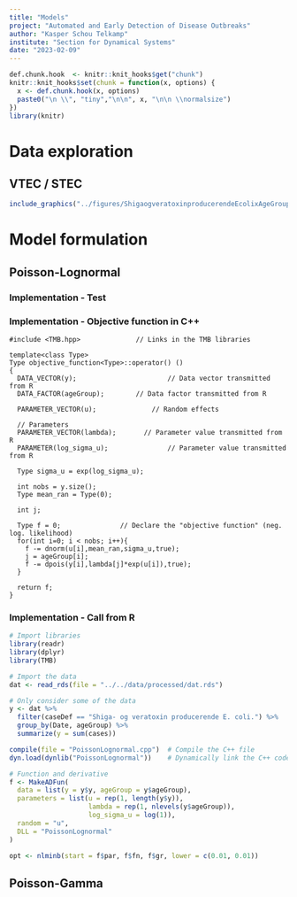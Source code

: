 ```yaml
---
title: "Models"
project: "Automated and Early Detection of Disease Outbreaks"
author: "Kasper Schou Telkamp"
institute: "Section for Dynamical Systems"
date: "2023-02-09"
---
```


```r
def.chunk.hook  <- knitr::knit_hooks$get("chunk")
knitr::knit_hooks$set(chunk = function(x, options) {
  x <- def.chunk.hook(x, options)
  paste0("\n \\", "tiny","\n\n", x, "\n\n \\normalsize")
})
library(knitr)
```

# Data exploration

## VTEC / STEC

```r
include_graphics("../figures/ShigaogveratoxinproducerendeEcolixAgeGroup.png")
```

# Model formulation

## Poisson-Lognormal

\begin{subequations}
  \begin{alignat}{2}
    Y_{i} &\sim \mathrm{Pois} \big( \lambda \exp(u_{i}) \big) \label{eq:pois_ln0} \\ 
    u_i &\sim \mathrm{N}(0,\sigma^2) \label{eq:pois_ln1}
  \end{alignat}
\end{subequations}

### Implementation - Test

### Implementation - Objective function in C++
```Rcpp
#include <TMB.hpp>				// Links in the TMB libraries

template<class Type>
Type objective_function<Type>::operator() ()
{
  DATA_VECTOR(y);				        // Data vector transmitted from R
  DATA_FACTOR(ageGroup);        // Data factor transmitted from R

  PARAMETER_VECTOR(u);			    // Random effects
   
  // Parameters
  PARAMETER_VECTOR(lambda); 	  // Parameter value transmitted from R
  PARAMETER(log_sigma_u);				// Parameter value transmitted from R
  
  Type sigma_u = exp(log_sigma_u);

  int nobs = y.size();
  Type mean_ran = Type(0);
  
  int j;

  Type f = 0;               // Declare the "objective function" (neg. log. likelihood)
  for(int i=0; i < nobs; i++){
    f -= dnorm(u[i],mean_ran,sigma_u,true);
    j = ageGroup[i];
    f -= dpois(y[i],lambda[j]*exp(u[i]),true);
  }
  
  return f;
}
```

### Implementation - Call from R

```r
# Import libraries
library(readr)
library(dplyr)
library(TMB)

# Import the data
dat <- read_rds(file = "../../data/processed/dat.rds")

# Only consider some of the data
y <- dat %>%
  filter(caseDef == "Shiga- og veratoxin producerende E. coli.") %>%
  group_by(Date, ageGroup) %>%
  summarize(y = sum(cases))

compile(file = "PoissonLognormal.cpp")  # Compile the C++ file
dyn.load(dynlib("PoissonLognormal"))    # Dynamically link the C++ code

# Function and derivative
f <- MakeADFun(
  data = list(y = y$y, ageGroup = y$ageGroup),
  parameters = list(u = rep(1, length(y$y)),
                    lambda = rep(1, nlevels(y$ageGroup)),
                    log_sigma_u = log(1)),
  random = "u",
  DLL = "PoissonLognormal"
)

opt <- nlminb(start = f$par, f$fn, f$gr, lower = c(0.01, 0.01))
```



## Poisson-Gamma

\begin{subequations}
  \begin{alignat}{2}
    Y_{i} &\sim \mathrm{Pois} (\lambda u_{i}) \label{eq:pois_g0} \\ 
    u_i &\sim \mathrm{G}(1,\phi) \label{eq:pois_g1}
  \end{alignat}
\end{subequations}








